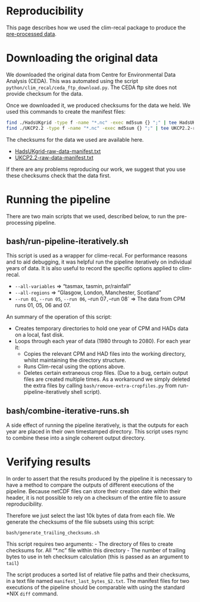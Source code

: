 # Reproducibility

This page describes how we used the clim-recal package to produce the [pre-processed data](download).

# Downloading the original data

We downloaded the original data from Centre for Environmental Data Analysis (CEDA). This was automated using the script `python/clim_recal/ceda_ftp_download.py`. The CEDA ftp site does not provide checksum for the data.

Once we downloaded it, we produced checksums for the data we held. We used this commands to create the manifest files:

```bash
find ./HadsUKgrid -type f -name "*.nc" -exec md5sum {} ";" | tee HadsUKgrid-raw-data-manifest.txt
find ./UKCP2.2 -type f -name "*.nc" -exec md5sum {} ";" | tee UKCP2.2-raw-data-manifest.txt
```

The checksums for the data we used are available here.

* [HadsUKgrid-raw-data-manifest.txt](docs/urls/HadsUKgrid-raw-data-manifest.txt)
* [UKCP2.2-raw-data-manifest.txt](urls/UKCP2.2-raw-data-manifest.txt)

If there are any problems reproducing our work, we suggest that you use these checksums check that the data first.


# Running the pipeline

There are two main scripts that we used, described below, to run the pre-processing pipeline.

## bash/run-pipeline-iteratively.sh

This script is used as a wrapper for clime-recal. For performance reasons and to aid debugging, it was helpful run the pipeline iteratively on individual years of data. It is also useful to record the specific options applied to clim-recal.

* `--all-variables` => "tasmax, tasmin, pr/rainfall"
* `--all-regions` => "Glasgow, London, Manchester, Scotland"
* `--run 01`, `--run 05`, `--run 06`, --run 07`, `--run 08` => The data from CPM runs 01, 05, 06 and 07.

An summary of the operation of this script:

* Creates temporary directories to hold one year of CPM and HADs data on a local, fast disk.
* Loops through each year of data (1980 through to 2080). For each year it:
    * Copies the relevant CPM and HAD files into the working directory, whilst maintaining the directory structure.
    * Runs Clim-recal using the options above.
    * Deletes certain extraneous crop files. (Due to a bug, certain output files are created multiple times. As a workaround we simply deleted the extra files by calling `bash/remove-extra-cropfiles.py` from run-pipeline-iteratively shell script).


## bash/combine-iterative-runs.sh

A side effect of running the pipeline iteratively, is that the outputs for each year are placed in their own timestamped directory. This script uses rsync to combine these into a single coherent output directory.

# Verifying results

In order to assert that the results produced by the pipeline it is necessary to have a method to compare the outputs of different executions of the pipeline. Because netCDF files can store their creation date within their header, it is not possible to rely on a checksum of the entire file to assure reproducibility.

Therefore we just select the last 10k bytes of data from each file. We generate the checksums of the file subsets using this script:

`bash/generate_trailing_checksums.sh`

This script requires two arguments:
- The directory of files to create checksums for. All "*.nc" file within this directory
- The number of trailing bytes to use in teh checksum calculation (this is passed as an argument to `tail`)

The script produces a sorted list of relative file paths and their checksums, in a text file named `manifest_last_bytes_$2.txt`. The manifest files for two executions of the pipeline should be comparable with using the standard *NIX `diff` command.
